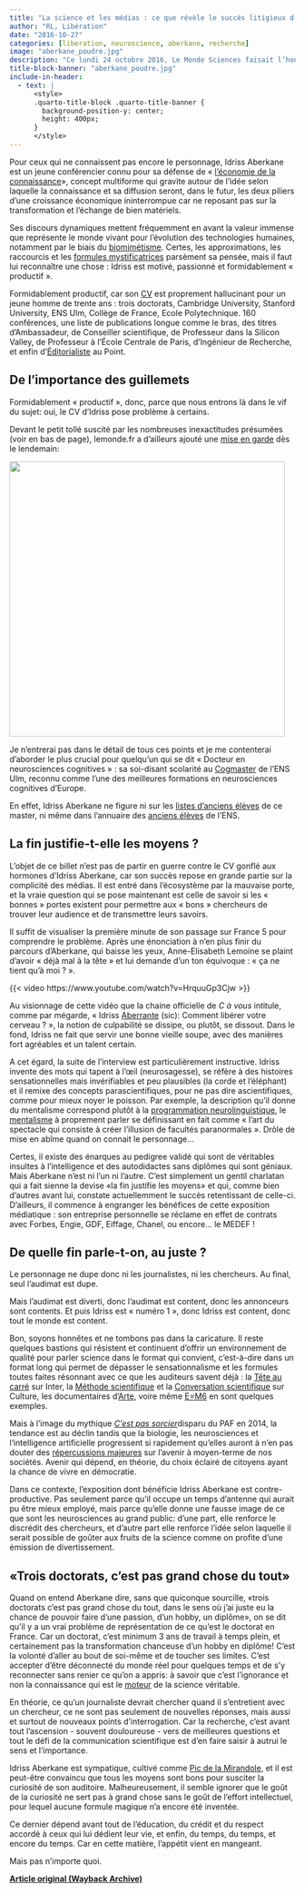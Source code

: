 ```yaml
---
title: "La science et les médias : ce que révèle le succès litigieux d’Idriss Aberkane"
author: "RL, Libération"
date: "2016-10-27"
categories: [liberation, neuroscience, aberkane, recherche]
image: "aberkane_poudre.jpg"
description: "Ce lundi 24 octobre 2016, Le Monde Sciences faisait l’honneur d’un article grand format à un «passionné de neurosciences, biologie, informatique, mathématiques, philosophie et géopolitique», Idriss Aberkane. Honneur qui en a fait bondir plus d'un dans la communauté scientifique."
title-block-banner: "aberkane_poudre.jpg"
include-in-header:
  - text: |
      <style>
      .quarto-title-block .quarto-title-banner {
        background-position-y: center;
        height: 400px;
      }
      </style>
---
```


Pour ceux qui ne connaissent pas encore le personnage, Idriss Aberkane est un jeune conférencier connu pour sa défense de « [l’économie de la connaissance](https://web.archive.org/web/20200923020135/https://fr.wikipedia.org/wiki/%C3%89conomie_du_savoir)», concept multiforme qui gravite autour de l’idée selon laquelle la connaissance et sa diffusion seront, dans le futur, les deux piliers d’une croissance économique ininterrompue car ne reposant pas sur la transformation et l’échange de bien matériels.

Ses discours dynamiques mettent fréquemment en avant la valeur immense que représente le monde vivant pour l’évolution des technologies humaines, notamment par le biais du [biomimétisme](https://web.archive.org/web/20200923020135/https://fr.wikipedia.org/wiki/Biomim%C3%A9tisme). Certes, les approximations, les raccourcis et les [formules mystificatrices](https://web.archive.org/web/20200923020135/https://medium.com/@tibo/idriss-aberkane-ou-le-danger-de-la-poudre-aux-yeux-b4f8b94ce202#.y3k66qwp9) parsèment sa pensée, mais il faut lui reconnaître une chose : Idriss est motivé, passionné et formidablement « productif ».

Formidablement productif, car son [CV](https://web.archive.org/web/20200923020135/http://idrissaberkane.org/index.php/cv/) est proprement hallucinant pour un jeune homme de trente ans : trois doctorats, Cambridge University, Stanford University, ENS Ulm, Collège de France, Ecole Polytechnique. 160 conférences, une liste de publications longue comme le bras, des titres d’Ambassadeur, de Conseiller scientifique, de Professeur dans la Silicon Valley, de Professeur à l’École Centrale de Paris, d’Ingénieur de Recherche, et enfin d’[Éditorialiste](https://web.archive.org/web/20200923020135/http://www.lepoint.fr/journalistes-du-point/idriss-j--aberkane) au Point.

## De l’importance des guillemets

Formidablement « productif », donc, parce que nous entrons là dans le vif du sujet: oui, le CV d’Idriss pose problème à certains.

Devant le petit tollé suscité par les nombreuses inexactitudes présumées (voir en bas de page), lemonde.fr a d’ailleurs ajouté une [mise en garde](https://web.archive.org/web/20200923020135/http://www.lemonde.fr/sciences/article/2016/10/24/idriss-aberkane-l-apprenti-sage_5019485_1650684.html) dès le lendemain:

![](aberkane_portrait_monde.jpg){fig-align="center" width="485"}

Je n’entrerai pas dans le détail de tous ces points et je me contenterai d’aborder le plus crucial pour quelqu’un qui se dit « Docteur en neurosciences cognitives » : sa soi-disant scolarité au [Cogmaster](https://web.archive.org/web/20200923020135/http://www.cogmaster.net/) de l’ENS Ulm, reconnu comme l’une des meilleures formations en neurosciences cognitives d’Europe.

En effet, Idriss Aberkane ne figure ni sur les [listes d’anciens élèves](https://web.archive.org/web/20200923020135/http://sapience.dec.ens.fr/cogmaster/www/f_01_archives.php) de ce master, ni même dans l’annuaire des [anciens élèves](https://web.archive.org/web/20200923020135/http://www.archicubes.ens.fr/lannuaire#annuaire_chercher?identite=aberkane) de l’ENS.

## La fin justifie-t-elle les moyens ?

L’objet de ce billet n’est pas de partir en guerre contre le CV gonflé aux hormones d’Idriss Aberkane, car son succès repose en grande partie sur la complicité des médias. Il est entré dans l’écosystème par la mauvaise porte, et la vraie question qui se pose maintenant est celle de savoir si les « bonnes » portes existent pour permettre aux « bons » chercheurs de trouver leur audience et de transmettre leurs savoirs.

Il suffit de visualiser la première minute de son passage sur France 5 pour comprendre le problème. Après une énonciation à n’en plus finir du parcours d’Aberkane, qui baisse les yeux, Anne-Elisabeth Lemoine se plaint d’avoir « déjà mal à la tête » et lui demande d’un ton équivoque : « ça ne tient qu’à moi ? ».

{{< video https://www.youtube.com/watch?v=HrquuGp3Cjw >}}

Au visionnage de cette vidéo que la chaine officielle de *C à vous* intitule, comme par mégarde, « Idriss [Aberrante]{.underline} (sic): Comment libérer votre cerveau ? », la notion de culpabilité se dissipe, ou plutôt, se dissout. Dans le fond, Idriss ne fait que servir une bonne vieille soupe, avec des manières fort agréables et un talent certain.

A cet égard, la suite de l’interview est particulièrement instructive. Idriss invente des mots qui tapent à l’œil (neurosagesse), se réfère à des histoires sensationnelles mais invérifiables et peu plausibles (la corde et l’éléphant) et il remixe des concepts parascientifiques, pour ne pas dire ascientifiques, comme pour mieux noyer le poisson. Par exemple, la description qu’il donne du mentalisme correspond plutôt à la [programmation neurolinguistique](https://web.archive.org/web/20200923020135/https://fr.wikipedia.org/wiki/Programmation_neuro-linguistique), le [mentalisme](https://web.archive.org/web/20200923020135/https://fr.wikipedia.org/wiki/Mentalisme_(illusionnisme)) à proprement parler se définissant en fait comme « l’art du spectacle qui consiste à créer l’illusion de facultés paranormales ». Drôle de mise en abîme quand on connait le personnage…

Certes, il existe des énarques au pedigree validé qui sont de véritables insultes à l’intelligence et des autodidactes sans diplômes qui sont géniaux. Mais Aberkane n’est ni l’un ni l’autre. C’est simplement un gentil charlatan qui a fait sienne la devise «la fin justifie les moyens» et qui, comme bien d’autres avant lui, constate actuellemment le succès retentissant de celle-ci. D’ailleurs, il commence à engranger les bénéfices de cette exposition médiatique : son entreprise personnelle se réclame en effet de contrats avec Forbes, Engie, GDF, Eiffage, Chanel, ou encore… le MEDEF !

## De quelle fin parle-t-on, au juste ?

Le personnage ne dupe donc ni les journalistes, ni les chercheurs. Au final, seul l’audimat est dupe.

Mais l’audimat est diverti, donc l’audimat est content, donc les annonceurs sont contents. Et puis Idriss est « numéro 1 », donc Idriss est content, donc tout le monde est content.

Bon, soyons honnêtes et ne tombons pas dans la caricature. Il reste quelques bastions qui résistent et continuent d’offrir un environnement de qualité pour parler science dans le format qui convient, c’est-à-dire dans un format long qui permet de dépasser le sensationnalisme et les formules toutes faites résonnant avec ce que les auditeurs savent déjà : la [Tête au carré](https://web.archive.org/web/20200923020135/https://www.franceinter.fr/emissions/la-tete-au-carre) sur Inter, la [Méthode scientifique](https://web.archive.org/web/20200923020135/https://www.franceculture.fr/emissions/la-methode-scientifique) et la [Conversation scientifique](https://web.archive.org/web/20200923020135/https://www.franceculture.fr/emissions/la-conversation-scientifique) sur Culture, les documentaires d’[Arte](https://web.archive.org/web/20200923020135/http://future.arte.tv/fr), voire même [E=M6](https://web.archive.org/web/20200923020135/http://www.m6.fr/emission-e_m6/) en sont quelques exemples.

Mais à l’image du mythique [*C’est pas sorcier*](https://web.archive.org/web/20200923020135/https://fr.wikipedia.org/wiki/C%27est_pas_sorcier)disparu du PAF en 2014, la tendance est au déclin tandis que la biologie, les neurosciences et l’intelligence artificielle progressent si rapidement qu’elles auront à n’en pas douter des [répercussions majeures](https://web.archive.org/web/20200923020135/https://www.ted.com/talks/sam_harris_can_we_build_ai_without_losing_control_over_it?language=fr) sur l’avenir à moyen-terme de nos sociétés. Avenir qui dépend, en théorie, du choix éclairé de citoyens ayant la chance de vivre en démocratie.

Dans ce contexte, l’exposition dont bénéficie Idriss Aberkane est contre-productive. Pas seulement parce qu’il occupe un temps d’antenne qui aurait pu être mieux employé, mais parce qu’elle donne une fausse image de ce que sont les neurosciences au grand public: d’une part, elle renforce le discrédit des chercheurs, et d’autre part elle renforce l’idée selon laquelle il serait possible de goûter aux fruits de la science comme on profite d’une émission de divertissement.

## «Trois doctorats, c’est pas grand chose du tout»

Quand on entend Aberkane dire, sans que quiconque sourcille, «trois doctorats c’est pas grand chose du tout, dans le sens où j’ai juste eu la chance de pouvoir faire d’une passion, d’un hobby, un diplôme», on se dit qu’il y a un vrai problème de représentation de ce qu’est le doctorat en France. Car un doctorat, c’est minimum 3 ans de travail à temps plein, et certainement pas la transformation chanceuse d’un hobby en diplôme! C’est la volonté d’aller au bout de soi-même et de toucher ses limites. C’est accepter d’être déconnecté du monde réel pour quelques temps et de s’y reconnecter sans renier ce qu’on a appris: à savoir que c’est l’ignorance et non la connaissance qui est le [moteur](https://web.archive.org/web/20200923020135/https://www.ted.com/talks/stuart_firestein_the_pursuit_of_ignorance?language=en) de la science véritable.

En théorie, ce qu’un journaliste devrait chercher quand il s’entretient avec un chercheur, ce ne sont pas seulement de nouvelles réponses, mais aussi et surtout de nouveaux points d’interrogation. Car la recherche, c’est avant tout l'ascension - souvent douloureuse - vers de meilleures questions et tout le défi de la communication scientifique est d’en faire saisir à autrui le sens et l’importance.

Idriss Aberkane est sympatique, cultivé comme [Pic de la Mirandole](https://web.archive.org/web/20200923020135/https://fr.wikipedia.org/wiki/Jean_Pic_de_la_Mirandole), et il est peut-être convaincu que tous les moyens sont bons pour susciter la curiosité de son auditoire. Malheureusement, il semble ignorer que le goût de la curiosité ne sert pas à grand chose sans le goût de l’effort intellectuel, pour lequel aucune formule magique n’a encore été inventée.

Ce dernier dépend avant tout de l’éducation, du crédit et du respect accordé à ceux qui lui dédient leur vie, et enfin, du temps, du temps, et encore du temps. Car en cette matière, l’appétit vient en mangeant.

Mais pas n’importe quoi.

[**Article original (Wayback Archive)**](https://web.archive.org/web/20200923020135/http://hemisphere-gauche.blogs.liberation.fr/2016/10/27/la-science-et-les-medias-ce-que-revele-le-succes-litigieux-didriss-aberkane/)

<script src="https://giscus.app/client.js"
        data-repo="romainligneul/giscus-comments"
        data-repo-id="R_kgDOMSMTIw"
        data-category="CommentsBlogFR"
        data-category-id="DIC_kwDOMSMTI84CglZk"
        data-mapping="pathname"
        data-strict="0"
        data-reactions-enabled="1"
        data-emit-metadata="0"
        data-input-position="top"
        data-theme="preferred_color_scheme"
        data-lang="en"
        crossorigin="anonymous"
        async>
</script>

